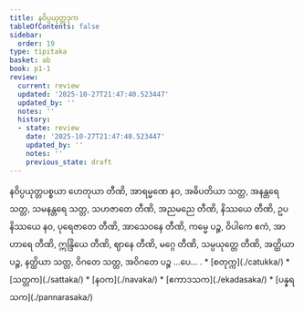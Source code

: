 ```yaml
---
title: နဝိပ္ပယုတ္တဒုက
tableOfContents: false
sidebar:
  order: 19
type: tipitaka
basket: ab
book: p1-1
review:
  current: review
  updated: '2025-10-27T21:47:40.523447'
  updated_by: ''
  notes: ''
  history:
  - state: review
    date: '2025-10-27T21:47:40.523447'
    updated_by: ''
    notes: ''
    previous_state: draft
---
```



<ReviewStatus review={frontmatter.review} showDetails={true} />

<HypothesisAnnotation frontmatter={frontmatter} />

<DynamicBreadcrumb />

<Division number="513" book="p1-1" e="ch" v="36" p="185">

<Paragraph number="1769" book="p1-1">
နဝိပ္ပယုတ္တပစ္စယာ ဟေတုယာ တီဏိ, အာရမ္မဏေ နဝ, အဓိပတိယာ သတ္တ, အနန္တရေ သတ္တ, သမနန္တရေ သတ္တ, သဟဇာတေ တီဏိ, အညမညေ တီဏိ, နိဿယေ တီဏိ, ဥပနိဿယေ နဝ, ပုရေဇာတေ တီဏိ, အာသေဝနေ တီဏိ, ကမ္မေ ပဉ္စ, ဝိပါကေ ဧကံ, အာဟာရေ တီဏိ, ဣန္ဒြိယေ တီဏိ, ဈာနေ တီဏိ, မဂ္ဂေ တီဏိ, သမ္ပယုတ္တေ တီဏိ, အတ္ထိယာ ပဉ္စ, နတ္ထိယာ သတ္တ, ဝိဂတေ သတ္တ, အဝိဂတေ ပဉ္စ …ပေ… .

</Paragraph>
</Division>

<TableOfContents book="p1-1">
* [စတုက္က](./catukka/)
* [သတ္တက](./sattaka/)
* [နဝက](./navaka/)
* [ဧကာဒသက](./ekadasaka/)
* [ပန္နရသက](./pannarasaka/)
</TableOfContents>